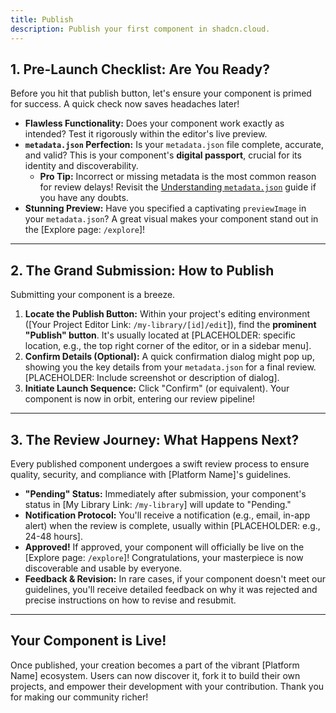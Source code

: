 ```yaml
---
title: Publish
description: Publish your first component in shadcn.cloud.
---
```


## 1. Pre-Launch Checklist: Are You Ready?

Before you hit that publish button, let's ensure your component is primed for success. A quick check now saves headaches later!

* **Flawless Functionality:** Does your component work exactly as intended? Test it rigorously within the editor's live preview.
* **`metadata.json` Perfection:** Is your `metadata.json` file complete, accurate, and valid? This is your component's **digital passport**, crucial for its identity and discoverability.
    * **Pro Tip:** Incorrect or missing metadata is the most common reason for review delays! Revisit the [Understanding `metadata.json`](/docs/metadata-json) guide if you have any doubts.
* **Stunning Preview:** Have you specified a captivating `previewImage` in your `metadata.json`? A great visual makes your component stand out in the [Explore page: `/explore`]!

---

## 2. The Grand Submission: How to Publish

Submitting your component is a breeze.

1.  **Locate the Publish Button:** Within your project's editing environment ([Your Project Editor Link: `/my-library/[id]/edit`]), find the **prominent "Publish" button**. It's usually located at [PLACEHOLDER: specific location, e.g., the top right corner of the editor, or in a sidebar menu].
2.  **Confirm Details (Optional):** A quick confirmation dialog might pop up, showing you the key details from your `metadata.json` for a final review. [PLACEHOLDER: Include screenshot or description of dialog].
3.  **Initiate Launch Sequence:** Click "Confirm" (or equivalent). Your component is now in orbit, entering our review pipeline!

---

## 3. The Review Journey: What Happens Next?

Every published component undergoes a swift review process to ensure quality, security, and compliance with [Platform Name]'s guidelines.

* **"Pending" Status:** Immediately after submission, your component's status in [My Library Link: `/my-library`] will update to "Pending."
* **Notification Protocol:** You'll receive a notification (e.g., email, in-app alert) when the review is complete, usually within [PLACEHOLDER: e.g., 24-48 hours].
* **Approved!** If approved, your component will officially be live on the [Explore page: `/explore`]! Congratulations, your masterpiece is now discoverable and usable by everyone.
* **Feedback & Revision:** In rare cases, if your component doesn't meet our guidelines, you'll receive detailed feedback on why it was rejected and precise instructions on how to revise and resubmit.

---

## Your Component is Live!

Once published, your creation becomes a part of the vibrant [Platform Name] ecosystem. Users can now discover it, fork it to build their own projects, and empower their development with your contribution. Thank you for making our community richer!